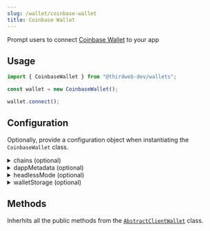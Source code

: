 ```yaml
---
slug: /wallet/coinbase-wallet
title: Coinbase Wallet
---
```



Prompt users to connect [Coinbase Wallet](https://www.coinbase.com/wallet) to your app

## Usage

```javascript
import { CoinbaseWallet } from "@thirdweb-dev/wallets";

const wallet = new CoinbaseWallet();

wallet.connect();
```

## Configuration

Optionally, provide a configuration object when instantiating the `CoinbaseWallet` class.

<details>
  <summary>chains (optional)</summary>
  <div>

Provide an array of chains you want to support.

Must be an array of `Chain` objects, from the [`@thirdweb-dev/chains`](https://www.npmjs.com/package/@thirdweb-dev/chains) package.

Defaults to our [default chains](/react/react.thirdwebprovider#default-chains).

```javascript
import { CoinbaseWallet } from "@thirdweb-dev/wallets";
import { Ethereum, Polygon } from "@thirdweb-dev/chains";

const wallet = new CoinbaseWallet(
  // highlight-start
  {
    chains: [Ethereum, Polygon],
  },
  // highlight-end
);
```

</div>
</details>

<details>
  <summary>dappMetadata (optional) </summary>
  <div>

Information about your app that the wallet will display when your app tries to connect to it.

Must be an object containing `name`, `url` and optionally `description` and `logoUrl` properties.

```javascript
import { CoinbaseWallet } from "@thirdweb-dev/wallets";

const walletWithOptions = new CoinbaseWallet({
  // highlight-start
  dappMetadata: {
    name: "thirdweb powered dApp",
    url: "https://thirdweb.com",
    description: "thirdweb powered dApp", // optional
    logoUrl: "https://thirdweb.com/favicon.ico", // optional
  },
  // highlight-end
});
```

</div>
</details>

<details>
  <summary>headlessMode (optional) </summary>
  <div>

This only applies when coinbase extension wallet is NOT installed on user's browser.

By default `headlessMode` is set to `false` - which means that when user does not have coinbase wallet extension installed, a QR Code scan modal will open when calling the `connect` method to allow the user to connect to their coinbase mobile app by scanning the QR code.

If headlessMode is set to `true` and coinbase wallet extension is not installed, the wallet will NOT open a QR Code scan modal - This is useful if you want to create a custom QR Code modal.

you can use the [getQrUrl](#getqrurl) method to get the QR Code url and create your own QR Code Modal

Must be a `boolean`.

```javascript
import { CoinbaseWallet } from "@thirdweb-dev/wallets";

const wallet = new CoinbaseWallet(
  // highlight-start
  {
    headlessMode: true,
  },
  // highlight-end
);
```

</div>
</details>

<details>
  <summary>walletStorage (optional) </summary>
  <div>

wallet needs to store data in persistent storage. By default it uses `localStorage` but if you want to use a different storage, you can provide your own storage using the `walletStorage` option.

Must be an object conforming to the `AsyncStorage` interface:

```typescript
export interface AsyncStorage {
  getItem(key: string): Promise<string | null>;
  setItem(key: string, value: string): Promise<void>;
  removeItem(key: string): Promise<void>;
}
```

Example:

```javascript
import { CoinbaseWallet } from "@thirdweb-dev/wallets";

const wallet = new CoinbaseWallet(
  // highlight-start
  {
    walletStorage: {
      getItem: (key) => {
        // Implement your own storage logic here
      },
      removeItem: (key) => {
        // Implement your own storage logic here
      },
      setItem: (key, value) => {
        // Implement your own storage logic here
      },
    },
  },
  // highlight-end
);
```

</div>
</details>

## Methods

Inherhits all the public methods from the [`AbstractClientWallet`](interfaces/abstract-client-wallet) class.
